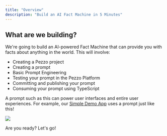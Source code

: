 ```yaml
---
title: "Overview"
description: "Build an AI Fact Machine in 5 Minutes"
---
```


## What are we building?
We're going to build an AI-powered Fact Machine that can provide you with facts about anything in the world. This will involve:

- Creating a Pezzo project
- Creating a prompt
- Basic Prompt Engineering
- Testing your prompt in the Pezzo Platform
- Committing and publishing your prompt
- Consuming your prompt using TypeScript

A prompt such as this can power user interfaces and entire user experiences. For example, our [Simple Demo App](https://github.com/pezzolabs/pezzo/tree/main/examples) uses a prompt just like this!

<Frame caption="Pezzo's Simple Demo App">
  <img src="/introduction/tutorial/final-app-screenshot.png" />
</Frame>

Are you ready? Let's go!